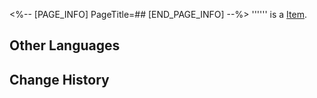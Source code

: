 <%-- [PAGE_INFO]
PageTitle=##
[END_PAGE_INFO] --%>
{{Item Infobox
|id          = 260005
|image       = Item .png{{subst:void|<!--$UPLOAD:<<SpriteOutput/Quest/ElfRestaurant/Seed/260017.png>-<Item .png>-<Item Icons>>-->}}
|type        = 
|invCategory = 
|rarity      = 2
|effect      = 
|description = 
}}
'''''' is a [[Item]].

==Other Languages==
{{Other Languages
|en   = 
|zhs  = 
|zht  = 
|ja   = 
|ko   = 
|es   = 
|fr   = 
|ru   = 
|th   = 
|vi   = 
|de   = 
|id   = 
|pt   = 
}}

==Change History==
{{Change History|3.5}}